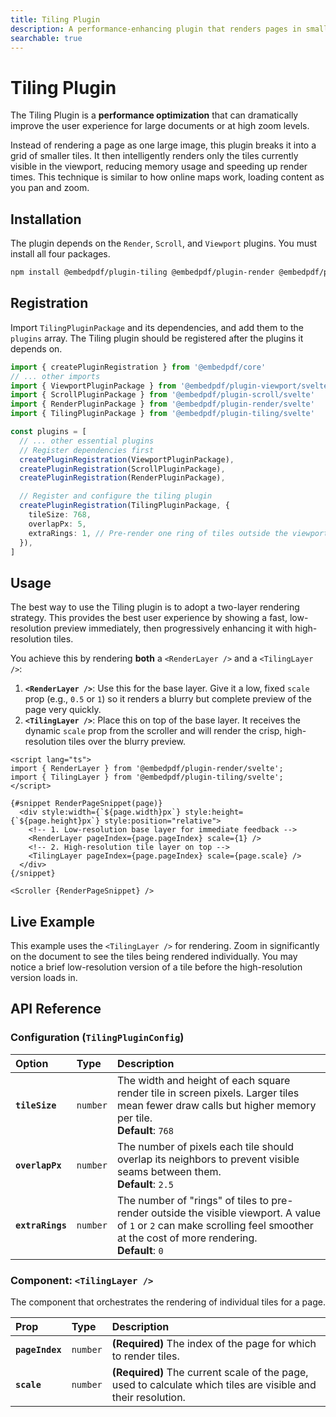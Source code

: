 ```yaml
---
title: Tiling Plugin
description: A performance-enhancing plugin that renders pages in smaller tiles for faster zooming and panning on large documents in Svelte.
searchable: true
---
```


# Tiling Plugin

The Tiling Plugin is a **performance optimization** that can dramatically improve the user experience for large documents or at high zoom levels.

Instead of rendering a page as one large image, this plugin breaks it into a grid of smaller tiles. It then intelligently renders only the tiles currently visible in the viewport, reducing memory usage and speeding up render times. This technique is similar to how online maps work, loading content as you pan and zoom.

## Installation

The plugin depends on the `Render`, `Scroll`, and `Viewport` plugins. You must install all four packages.

```sh npm2yarn
npm install @embedpdf/plugin-tiling @embedpdf/plugin-render @embedpdf/plugin-scroll @embedpdf/plugin-viewport
```

## Registration

Import `TilingPluginPackage` and its dependencies, and add them to the `plugins` array. The Tiling plugin should be registered after the plugins it depends on.

```typescript {6, 16-20}
import { createPluginRegistration } from '@embedpdf/core'
// ... other imports
import { ViewportPluginPackage } from '@embedpdf/plugin-viewport/svelte'
import { ScrollPluginPackage } from '@embedpdf/plugin-scroll/svelte'
import { RenderPluginPackage } from '@embedpdf/plugin-render/svelte'
import { TilingPluginPackage } from '@embedpdf/plugin-tiling/svelte'

const plugins = [
  // ... other essential plugins
  // Register dependencies first
  createPluginRegistration(ViewportPluginPackage),
  createPluginRegistration(ScrollPluginPackage),
  createPluginRegistration(RenderPluginPackage),

  // Register and configure the tiling plugin
  createPluginRegistration(TilingPluginPackage, {
    tileSize: 768,
    overlapPx: 5,
    extraRings: 1, // Pre-render one ring of tiles outside the viewport
  }),
]
```

## Usage

The best way to use the Tiling plugin is to adopt a two-layer rendering strategy. This provides the best user experience by showing a fast, low-resolution preview immediately, then progressively enhancing it with high-resolution tiles.

You achieve this by rendering **both** a `<RenderLayer />` and a `<TilingLayer />`:

1.  **`<RenderLayer />`**: Use this for the base layer. Give it a low, fixed `scale` prop (e.g., `0.5` or `1`) so it renders a blurry but complete preview of the page very quickly.
2.  **`<TilingLayer />`**: Place this on top of the base layer. It receives the dynamic `scale` prop from the scroller and will render the crisp, high-resolution tiles over the blurry preview.

```svelte {2-3, 7-12}
<script lang="ts">
import { RenderLayer } from '@embedpdf/plugin-render/svelte';
import { TilingLayer } from '@embedpdf/plugin-tiling/svelte';
</script>

{#snippet RenderPageSnippet(page)}
  <div style:width={`${page.width}px`} style:height={`${page.height}px`} style:position="relative">
    <!-- 1. Low-resolution base layer for immediate feedback -->
    <RenderLayer pageIndex={page.pageIndex} scale={1} />
    <!-- 2. High-resolution tile layer on top -->
    <TilingLayer pageIndex={page.pageIndex} scale={page.scale} />
  </div>
{/snippet}

<Scroller {RenderPageSnippet} />
```

## Live Example

This example uses the `<TilingLayer />` for rendering. Zoom in significantly on the document to see the tiles being rendered individually. You may notice a brief low-resolution version of a tile before the high-resolution version loads in.


<TilingExample />

## API Reference

### Configuration (`TilingPluginConfig`)

| Option | Type | Description |
| :--- | :--- | :--- |
| **`tileSize`** | `number` | The width and height of each square render tile in screen pixels. Larger tiles mean fewer draw calls but higher memory per tile. <br />**Default**: `768` |
| **`overlapPx`** | `number` | The number of pixels each tile should overlap its neighbors to prevent visible seams between them. <br />**Default**: `2.5` |
| **`extraRings`** | `number` | The number of "rings" of tiles to pre-render outside the visible viewport. A value of `1` or `2` can make scrolling feel smoother at the cost of more rendering. <br />**Default**: `0` |

### Component: `<TilingLayer />`

The component that orchestrates the rendering of individual tiles for a page.

| Prop | Type | Description |
| :--- | :--- | :--- |
| **`pageIndex`** | `number` | **(Required)** The index of the page for which to render tiles. |
| **`scale`** | `number` | **(Required)** The current scale of the page, used to calculate which tiles are visible and their resolution. |

